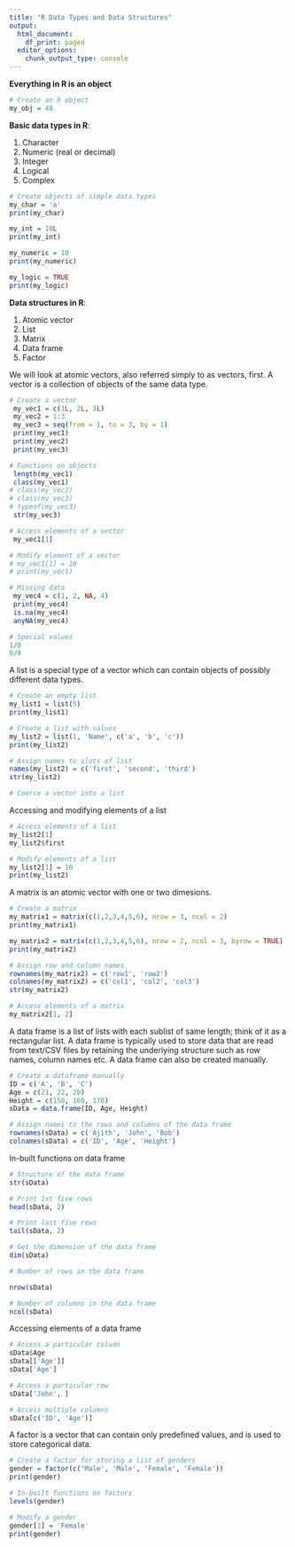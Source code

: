 ---
title: "R Data Types and Data Structures"
output:
  html_document:
    df_print: paged
  editor_options: 
    chunk_output_type: console
---

**Everything in R is an object**

```{r}
# Create an R object
my_obj = 48
```

**Basic data types in R**:

1.  Character
2.  Numeric (real or decimal)
3.  Integer
4.  Logical
5.  Complex

```{r}
# Create objects of simple data types
my_char = 'a'
print(my_char)

my_int = 10L
print(my_int)

my_numeric = 10
print(my_numeric)

my_logic = TRUE
print(my_logic)
```

**Data structures in R**:

1.  Atomic vector
2.  List
3.  Matrix
4.  Data frame
5.  Factor

We will look at atomic vectors, also referred simply to as vectors, first. A vector is a collection of objects of the same data type.

```{r}
# Create a vector
 my_vec1 = c(1L, 2L, 3L)
 my_vec2 = 1:3
 my_vec3 = seq(from = 1, to = 3, by = 1)
 print(my_vec1)
 print(my_vec2)
 print(my_vec3)

# Functions on objects
 length(my_vec1)
 class(my_vec1)
# class(my_vec2)
# class(my_vec3)
# typeof(my_vec3)
 str(my_vec3)

# Access elements of a vector
 my_vec1[1]

# Modify element of a vector
# my_vec1[1] = 10
# print(my_vec1)

# Missing data
 my_vec4 = c(1, 2, NA, 4)
 print(my_vec4)
 is.na(my_vec4)
 anyNA(my_vec4)

# Special values
1/0
0/0
```

A list is a special type of a vector which can contain objects of possibly different data types.

```{r}
# Create an empty list
my_list1 = list(5)
print(my_list1)

# Create a list with values
my_list2 = list(1, 'Name', c('a', 'b', 'c'))
print(my_list2)

# Assign names to slots of list
names(my_list2) = c('first', 'second', 'third')
str(my_list2)

# Coerce a vector into a list
```

Accessing and modifying elements of a list

```{r}
# Access elements of a list
my_list2[1]
my_list2$first

# Modify elements of a list
my_list2[1] = 10
print(my_list2)
```

A matrix is an atomic vector with one or two dimesions.

```{r}
# Create a matrix
my_matrix1 = matrix(c(1,2,3,4,5,6), nrow = 3, ncol = 2)
print(my_matrix1)

my_matrix2 = matrix(c(1,2,3,4,5,6), nrow = 2, ncol = 3, byrow = TRUE)
print(my_matrix2)

# Assign row and column names
rownames(my_matrix2) = c('row1', 'row2')
colnames(my_matrix2) = c('col1', 'col2', 'col3')
str(my_matrix2)

# Access elements of a matrix
my_matrix2[1, 2]
```

A data frame is a list of lists with each sublist of same length; think of it as a rectangular list. A data frame is typically used to store data that are read from text/CSV files by retaining the underlying structure such as row names, column names etc. A data frame can also be created manually.

```{r}
# Create a dataframe manually
ID = c('A', 'B', 'C')
Age = c(21, 22, 20)
Height = c(150, 160, 170)
sData = data.frame(ID, Age, Height)

# Assign names to the rows and columns of the data frame
rownames(sData) = c('Ajith', 'John', 'Bob')
colnames(sData) = c('ID', 'Age', 'Height')
```

In-built functions on data frame

```{r}
# Structure of the data frame
str(sData) 

# Print 1st five rows
head(sData, 2)

# Print last five rows
tail(sData, 2)

# Get the dimension of the data frame
dim(sData)

# Number of rows in the data frame

nrow(sData)

# Number of columns in the data frame
ncol(sData)
```

Accessing elements of a data frame

```{r}
# Access a particular column
sData$Age
sData[['Age']]
sData['Age']

# Access a particular row
sData['John', ]

# Access multiple columns
sData[c('ID', 'Age')]
```

A factor is a vector that can contain only predefined values, and is used to store categorical data.

```{r}
# Create a factor for storing a list of genders
gender = factor(c('Male', 'Male', 'Female', 'Female'))
print(gender)

# In-built functions on factors
levels(gender)

# Modify a gender
gender[1] = 'Female'
print(gender)
```
